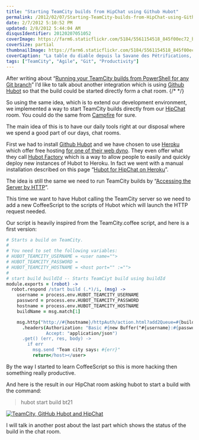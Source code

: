 ```yaml
---
title: "Starting TeamCity builds from HipChat using Github Hubot"
permalink: /2012/02/07/Starting-TeamCity-builds-from-HipChat-using-Github-Hubot/
date: 2/7/2012 5:10:52 PM
updated: 2/8/2012 5:44:04 AM
disqusIdentifier: 20120207051052
coverImage: https://farm6.staticflickr.com/5184/5561154518_845f00ec72_b.jpg
coverSize: partial
thumbnailImage: https://farm6.staticflickr.com/5184/5561154518_845f00ec72_q.jpg
coverCaption: "La table du diable depuis la Savane des Pétrifications, Martinique"
tags: ["TeamCity", "Agile", "Git", "Productivity"]
---
```

After writing about “[Running your TeamCity builds from PowerShell for any Git branch](http://www.laurentkempe.com/post/Running-your-TeamCity-builds-from-a-command-line.aspx)” I’d like to talk about another integration which is using [Github Hubot](http://hubot.github.com/) so that the build could be started directly form a chat room.
{/* <!-- more --> */}

So using the same idea, which is to extend our development environment, we implemented a way to start TeamCity builds directly from our [HipChat](https://www.hipchat.com/) room. You could do the same from [Campfire](http://campfirenow.com/) for sure. 

The main idea of this is to have our daily tools right at our disposal where we spend a good part of our days, chat rooms.

First we had to install [Github Hubot](http://hubot.github.com/) and we have chosen to use [Heroku](http://www.heroku.com/) which offer free hosting [for one of their web dyno](http://www.heroku.com/pricing#1-0). They even offer what they call [Hubot Factory](https://hubot-factory.herokuapp.com/about) which is a way to allow people to easily and quickly deploy new instances of Hubot to Heroku. In fact we went with a manual installation described on this page “[Hubot for HipChat on Heroku](https://github.com/hipchat/hubot-hipchat#readme)”. 

The idea is still the same we need to run TeamCity builds by “[Accessing the Server by HTTP](http://confluence.jetbrains.net/display/TCD6/Accessing+Server+by+HTTP)”.

This time we want to have Hubot calling the TeamCity server so we need to add a new CoffeeScript to the scripts of Hubot which will launch the HTTP request needed.

Our script is heavily inspired from the TeamCity.coffee script, and here is a first version:

```coffeescript TeamCity.coffee http://underscorejs.org/#compact TeamCity.coffee %}
# Starts a build on TeamCity.
#
# You need to set the following variables:
# HUBOT_TEAMCITY_USERNAME = <user name="">
# HUBOT_TEAMCITY_PASSWORD = 
# HUBOT_TEAMCITY_HOSTNAME = <host port="" :="">
#
# start build buildId -- Starts TeamCiyt build using buildId
module.exports = (robot) ->
  robot.respond /start build (.*)/i, (msg) ->
    username = process.env.HUBOT_TEAMCITY_USERNAME
    password = process.env.HUBOT_TEAMCITY_PASSWORD
    hostname = process.env.HUBOT_TEAMCITY_HOSTNAME
    buildName = msg.match[1]

    msg.http("http://#{hostname}/httpAuth/action.html?add2Queue=#{buildName}")
      .headers(Authorization: "Basic #{new Buffer("#{username}:#{password}").toString("base64")}",
               Accept: "application/json")
      .get() (err, res, body) ->
        if err
          msg.send "Team city says: #{err}"
          return</host></user>
```

By the way I started to learn CoffeeScript so this is more hacking then something really productive.

And here is the result in our HipChat room asking hubot to start a build with the command:

> hubot start build bt21

[![TeamCity, GitHub Hubot and HipChat](http://farm8.staticflickr.com/7024/6834441105_d42fa87111_o.jpg)](http://www.flickr.com/photos/laurentkempe/6834441105/ "TeamCity, GitHub Hubot and HipChat by Laurent Kempé, on Flickr")

I will talk in another post about the last part which shows the status of the build in the chat room.
